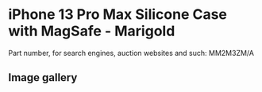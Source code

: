 
# iPhone 13 Pro Max Silicone Case with MagSafe - Marigold

Part number, for search engines, auction websites and such: MM2M3ZM/A

## Image gallery

<div style={{ width: '100%', maxWidth: '768px' }}>
<GalleryComponent
    images={[
      {
        original: "/everysource/MM2M3.webp",
        thumbnail: "/everypreview/MM2M3.webp",
      },
      {
        original: "/everysource/MM2M3_AV1.webp",
        thumbnail: "/everypreview/MM2M3_AV1.webp",
      },
      {
        original: "/everysource/MM2M3_AV2.webp",
        thumbnail: "/everypreview/MM2M3_AV2.webp",
      },
      {
        original: "/everysource/MM2M3_AV3.webp",
        thumbnail: "/everypreview/MM2M3_AV3.webp",
      }
    ]}
  />
</div>